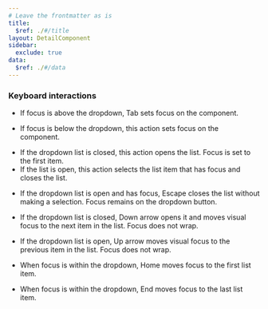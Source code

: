 ```yaml
---
# Leave the frontmatter as is
title:
  $ref: ./#/title
layout: DetailComponent
sidebar:
  exclude: true
data:
  $ref: ./#/data
---
```


### Keyboard interactions

<KeyboardControls>
<KeyboardControl keyOrCombos="Tab">

- If focus is above the dropdown, Tab sets focus on the component.

</KeyboardControl>
<KeyboardControl keyOrCombos="Shift + Tab">

- If focus is below the dropdown, this action sets focus on the component.

</KeyboardControl>

<KeyboardControl keyOrCombos="Space / Enter">

- If the dropdown list is closed, this action opens the list. Focus is set to the first item.
- If the list is open, this action selects the list item that has focus and closes the list.

</KeyboardControl>
<KeyboardControl keyOrCombos="Escape">

- If the dropdown list is open and has focus, Escape closes the list without making a selection. Focus remains on the dropdown button.

</KeyboardControl>

<KeyboardControl keyOrCombos="Down arrow">

- If the dropdown list is closed, Down arrow opens it and moves visual focus to the next item in the list. Focus does not wrap.

</KeyboardControl>
<KeyboardControl keyOrCombos="Up arrow">

- If the dropdown list is open, Up arrow moves visual focus to the previous item in the list. Focus does not wrap.

</KeyboardControl>

<KeyboardControl keyOrCombos="Home">

- When focus is within the dropdown, Home moves focus to the first list item.

</KeyboardControl>
<KeyboardControl keyOrCombos="End">

- When focus is within the dropdown, End moves focus to the last list item.

</KeyboardControl>
</KeyboardControls>
